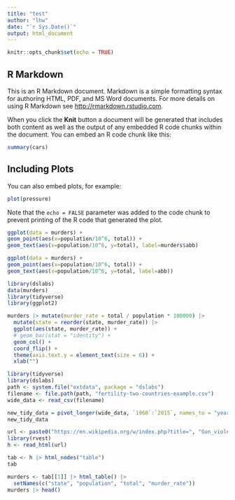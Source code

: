 ```yaml
---
title: "test"
author: "lhw"
date: "`r Sys.Date()`"
output: html_document
---
```


```r
knitr::opts_chunk$set(echo = TRUE)
```

## R Markdown

This is an R Markdown document. Markdown is a simple formatting syntax for authoring HTML, PDF, and MS Word documents. For more details on using R Markdown see <http://rmarkdown.rstudio.com>.

When you click the **Knit** button a document will be generated that includes both content as well as the output of any embedded R code chunks within the document. You can embed an R code chunk like this:

```r
summary(cars)
```

## Including Plots

You can also embed plots, for example:

```r
plot(pressure)
```

Note that the `echo = FALSE` parameter was added to the code chunk to prevent printing of the R code that generated the plot.












```r
ggplot(data = murders) +
geom_point(aes(x=population/10^6, total)) +
geom_text(aes(x=population/10^6, y=total), label=murders$abb)
```



```r
ggplot(data = murders) +
geom_point(aes(x=population/10^6, total)) +
geom_text(aes(x=population/10^6, y=total, label=abb))
```

```r
library(dslabs)
data(murders)
library(tidyverse)
library(ggplot2)
```

```r
murders |> mutate(murder_rate = total / population * 100000) |>
  mutate(state = reorder(state, murder_rate)) |>
  ggplot(aes(state, murder_rate)) +
  # geom_bar(stat = "identity") +
  geom_col() +
  coord_flip() +
  theme(axis.text.y = element_text(size = 6)) + 
  xlab("")
```

```r
library(tidyverse)
library(dslabs)
path <- system.file("extdata", package = "dslabs")
filename <- file.path(path, "fertility-two-countries-example.csv")
wide_data <- read_csv(filename)
```

```r
new_tidy_data = pivot_longer(wide_data, `1960`:`2015`, names_to = "year", values_to = "fertility")
new_tidy_data
```

```r
url <- paste0("https://en.wikipedia.org/w/index.php?title=", "Gun_violence_in_the_United_States_by_state", "&direction=prev&oldid=810166167")
library(rvest)
h <- read_html(url)
```

```r
tab <- h |> html_nodes("table")
tab
```

```r
murders <- tab[[1]] |> html_table() |>
  setNames(c("state", "population", "total", "murder_rate"))
murders |> head()
```







